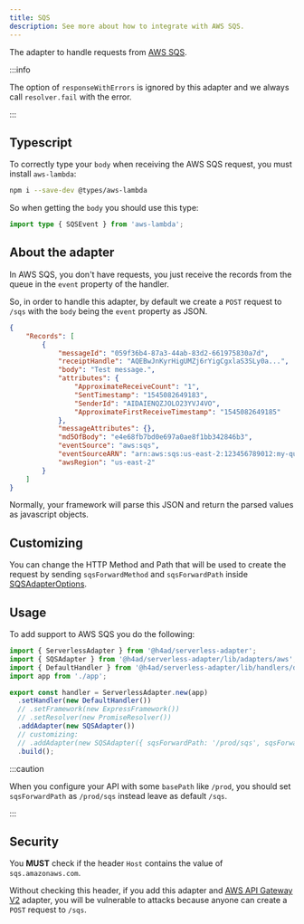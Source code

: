 ---
title: SQS
description: See more about how to integrate with AWS SQS.
---

The adapter to handle requests from [AWS SQS](https://docs.aws.amazon.com/pt_br/lambda/latest/dg/with-sqs.html).

:::info

The option of `responseWithErrors` is ignored by this adapter and we always call `resolver.fail` with the error.

:::

## Typescript

To correctly type your `body` when receiving the AWS SQS request, you must install `aws-lambda`:

```bash
npm i --save-dev @types/aws-lambda
```

So when getting the `body` you should use this type:

```ts title="sqs.controller.ts"
import type { SQSEvent } from 'aws-lambda';
```

## About the adapter

In AWS SQS, you don't have requests, you just receive the records from the queue in the `event` property of the handler.

So, in order to handle this adapter, by default we create a `POST` request to `/sqs` with the `body` being the `event` property as JSON.

```json title="sqs-event-example.json"
{
    "Records": [
        {
            "messageId": "059f36b4-87a3-44ab-83d2-661975830a7d",
            "receiptHandle": "AQEBwJnKyrHigUMZj6rYigCgxlaS3SLy0a...",
            "body": "Test message.",
            "attributes": {
                "ApproximateReceiveCount": "1",
                "SentTimestamp": "1545082649183",
                "SenderId": "AIDAIENQZJOLO23YVJ4VO",
                "ApproximateFirstReceiveTimestamp": "1545082649185"
            },
            "messageAttributes": {},
            "md5OfBody": "e4e68fb7bd0e697a0ae8f1bb342846b3",
            "eventSource": "aws:sqs",
            "eventSourceARN": "arn:aws:sqs:us-east-2:123456789012:my-queue",
            "awsRegion": "us-east-2"
        }
    ]
}
```

Normally, your framework will parse this JSON and return the parsed values as javascript objects.

## Customizing

You can change the HTTP Method and Path that will be used to create the request by sending `sqsForwardMethod` and `sqsForwardPath` inside [SQSAdapterOptions](/docs/api/Adapters/AWS/SQSAdapter/SQSAdapterOptions).

## Usage

To add support to AWS SQS you do the following:

```ts title="index.ts"
import { ServerlessAdapter } from '@h4ad/serverless-adapter';
import { SQSAdapter } from '@h4ad/serverless-adapter/lib/adapters/aws';
import { DefaultHandler } from '@h4ad/serverless-adapter/lib/handlers/default';
import app from './app';

export const handler = ServerlessAdapter.new(app)
  .setHandler(new DefaultHandler())
  // .setFramework(new ExpressFramework())
  // .setResolver(new PromiseResolver())
  .addAdapter(new SQSAdapter())
  // customizing:
  // .addAdapter(new SQSAdapter({ sqsForwardPath: '/prod/sqs', sqsForwardMethod: 'PUT' }))
  .build();
```

:::caution

When you configure your API with some `basePath` like `/prod`, you should set `sqsForwardPath` as `/prod/sqs` instead leave as default `/sqs`.

:::

## Security

You **MUST** check if the header `Host` contains the value of `sqs.amazonaws.com`.

Without checking this header, if you add this adapter and [AWS API Gateway V2](./api-gateway-v2) adapter, you will be vulnerable to attacks
because anyone can create a `POST` request to `/sqs`.
